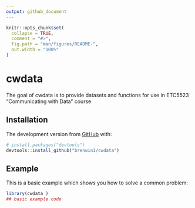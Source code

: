 ```yaml
---
output: github_document
---
```


<!-- README.md is generated from README.Rmd. Please edit that file -->

```r
knitr::opts_chunk$set(
  collapse = TRUE,
  comment = "#>",
  fig.path = "man/figures/README-",
  out.width = "100%"
)
```

# cwdata 

<!-- badges: start -->
<!-- badges: end -->

The goal of cwdata  is to provide datasets and functions for use in ETC5523 "Communicating with Data" course

## Installation

<!-- You can install the released version of cwdata  from [CRAN](https://CRAN.R-project.org) with: -->

<!-- ``` r -->
<!-- install.packages("cwdata ") -->
<!-- ``` -->

The development version from [GitHub](https://github.com/) with:

``` r
# install.packages("devtools")
devtools::install_github("brenwin1/cwdata")
```
## Example

This is a basic example which shows you how to solve a common problem:

```r
library(cwdata )
## basic example code
```

